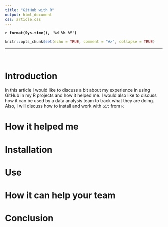 ```yaml
---
title: "GitHub with R"
output: html_document
css: article.css
---
```


<div class = "date">
**`r format(Sys.time(), '%d %b %Y')`**
</div>

<div class = "tags">

</div>


<div class = "time">

</div>


```r
knitr::opts_chunk$set(echo = TRUE, comment = "#>", collapse = TRUE)
```

________________

</br>

# Introduction

<div class="paragraph">

In this article I would like to discuss a bit about my experience in using GitHub in my R projects and how it helped me. I would also like to discuss how it can be used by a data analysis team to track what they are doing. Also, I will discuss how to install and work with `Git` from `R`

</div> 

# How it helped me

# Installation

# Use

# How it can help your team

# Conclusion
